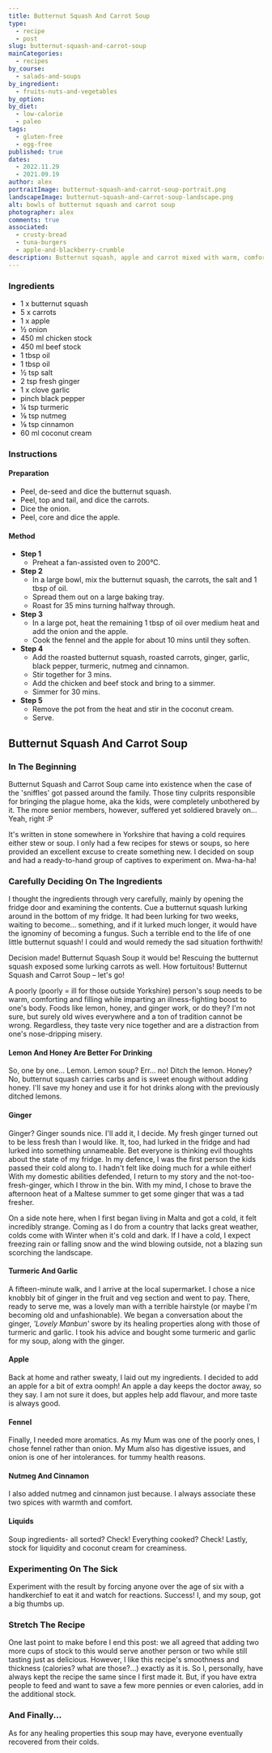 ```yaml
---
title: Butternut Squash And Carrot Soup
type:
  - recipe
  - post
slug: butternut-squash-and-carrot-soup
mainCategories:
  - recipes
by_course:
  - salads-and-soups
by_ingredient:
  - fruits-nuts-and-vegetables
by_option:
by_diet:
  - low-calorie
  - paleo
tags:
  - gluten-free
  - egg-free
published: true
dates:
  - 2022.11.29
  - 2021.09.19
author: alex
portraitImage: butternut-squash-and-carrot-soup-portrait.png
landscapeImage: butternut-squash-and-carrot-soup-landscape.png
alt: bowls of butternut squash and carrot soup
photographer: alex
comments: true
associated:
  - crusty-bread
  - tuna-burgers
  - apple-and-blackberry-crumble
description: Butternut squash, apple and carrot mixed with warm, comforting flavours and eastern spices for a thick and luxurious soup. Made it for a load of poorly adults and they loved it.
---
```


<Ingredients>

### Ingredients

- 1 x butternut squash
- 5 x carrots
- 1 x apple
- ½ onion
- 450 ml chicken stock
- 450 ml beef stock
- 1 tbsp oil
- 1 tbsp oil
- ½ tsp salt
- 2 tsp fresh ginger
- 1 x clove garlic
- pinch black pepper
- ¼ tsp turmeric
- ⅛ tsp nutmeg
- ⅛ tsp cinnamon
- 60 ml coconut cream

</Ingredients>

<Instructions>

### Instructions

#### Preparation

- Peel, de-seed and dice the butternut squash.
- Peel, top and tail, and dice the carrots.
- Dice the onion.
- Peel, core and dice the apple.

#### Method

- **Step 1**
  - Preheat a fan-assisted oven to 200°C.
- **Step 2**
  - In a large bowl, mix the butternut squash, the carrots, the salt and 1 tbsp of oil.
  - Spread them out on a large baking tray.
  - Roast for 35 mins turning halfway through.
- **Step 3**
  - In a large pot, heat the remaining 1 tbsp of oil over medium heat and add the onion and the apple.
  - Cook the fennel and the apple for about 10 mins until they soften.
- **Step 4**
  - Add the roasted butternut squash, roasted carrots, ginger, garlic, black pepper, turmeric, nutmeg and cinnamon.
  - Stir together for 3 mins.
  - Add the chicken and beef stock and bring to a simmer.
  - Simmer for 30 mins.
- **Step 5**
  - Remove the pot from the heat and stir in the coconut cream.
  - Serve.

</Instructions>

<RecipeContent>

## Butternut Squash And Carrot Soup

### In The Beginning

Butternut Squash and Carrot Soup came into existence when the case of the 'sniffles' got passed around the family. Those tiny culprits responsible for bringing the plague home, aka the kids, were completely unbothered by it. The more senior members, however, suffered yet soldiered bravely on… Yeah, right :P

It's written in stone somewhere in Yorkshire that having a cold requires either stew or soup. I only had a few recipes for stews or soups, so here provided an excellent excuse to create something new. I decided on soup and had a ready-to-hand group of captives to experiment on. Mwa-ha-ha!

### Carefully Deciding On The Ingredients

I thought the ingredients through very carefully, mainly by opening the fridge door and examining the contents. Cue a butternut squash lurking around in the bottom of my fridge. It had been lurking for two weeks, waiting to become… something, and if it lurked much longer, it would have the ignominy of becoming a fungus. Such a terrible end to the life of one little butternut squash! I could and would remedy the sad situation forthwith!

Decision made! Butternut Squash Soup it would be! Rescuing the butternut squash exposed some lurking carrots as well. How fortuitous! Butternut Squash and Carrot Soup – let's go!

A poorly (poorly = ill for those outside Yorkshire) person's soup needs to be warm, comforting and filling while imparting an illness-fighting boost to one's body. Foods like lemon, honey, and ginger work, or do they? I'm not sure, but surely old wives everywhere and a ton of tradition cannot be wrong. Regardless, they taste very nice together and are a distraction from one's nose-dripping misery.

#### Lemon And Honey Are Better For Drinking

So, one by one… Lemon. Lemon soup? Err… no! Ditch the lemon.
Honey? No, butternut squash carries carbs and is sweet enough without adding honey. I'll save my honey and use it for hot drinks along with the previously ditched lemons.

#### Ginger

Ginger? Ginger sounds nice. I'll add it, I decide. My fresh ginger turned out to be less fresh than I would like. It, too, had lurked in the fridge and had lurked into something unnameable. Bet everyone is thinking evil thoughts about the state of my fridge. In my defence, I was the first person the kids passed their cold along to. I hadn't felt like doing much for a while either! With my domestic abilities defended, I return to my story and the not-too-fresh-ginger, which I throw in the bin. With my mind, I chose to brave the afternoon heat of a Maltese summer to get some ginger that was a tad fresher.

On a side note here, when I first began living in Malta and got a cold, it felt incredibly strange. Coming as I do from a country that lacks great weather, colds come with Winter when it's cold and dark. If I have a cold, I expect freezing rain or falling snow and the wind blowing outside, not a blazing sun scorching the landscape.

#### Turmeric And Garlic

A fifteen-minute walk, and I arrive at the local supermarket. I chose a nice knobbly bit of ginger in the fruit and veg section and went to pay. There, ready to serve me, was a lovely man with a terrible hairstyle (or maybe I'm becoming old and unfashionable). We began a conversation about the ginger, _'Lovely Manbun'_ swore by its healing properties along with those of turmeric and garlic. I took his advice and bought some turmeric and garlic for my soup, along with the ginger.

#### Apple

Back at home and rather sweaty, I laid out my ingredients. I decided to add an apple for a bit of extra oomph! An apple a day keeps the doctor away, so they say. I am not sure it does, but apples help add flavour, and more taste is always good.

#### Fennel

Finally, I needed more aromatics. As my Mum was one of the poorly ones, I chose fennel rather than onion. My Mum also has digestive issues, and onion is one of her intolerances. for tummy health reasons.

#### Nutmeg And Cinnamon

I also added nutmeg and cinnamon just because. I always associate these two spices with warmth and comfort.

#### Liquids

Soup ingredients- all sorted? Check! Everything cooked? Check! Lastly, stock for liquidity and coconut cream for creaminess.

### Experimenting On The Sick

Experiment with the result by forcing anyone over the age of six with a handkerchief to eat it and watch for reactions. Success! I, and my soup, got a big thumbs up.

### Stretch The Recipe

One last point to make before I end this post: we all agreed that adding two more cups of stock to this would serve another person or two while still tasting just as delicious. However, I like this recipe's smoothness and thickness (calories? what are those?...) exactly as it is. So I, personally, have always kept the recipe the same since I first made it. But, if you have extra people to feed and want to save a few more pennies or even calories, add in the additional stock.

### And Finally...

As for any healing properties this soup may have, everyone eventually recovered from their colds.

</RecipeContent>
